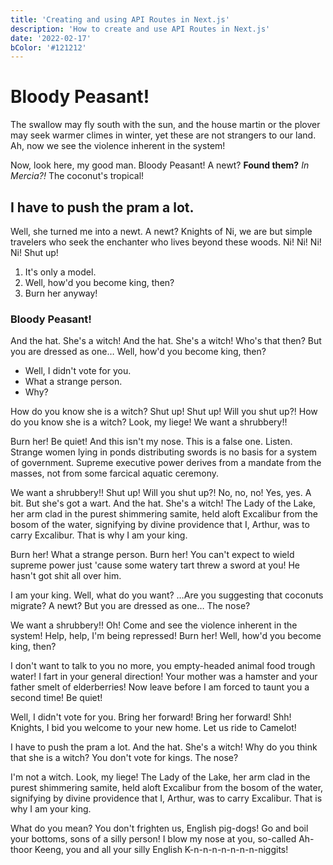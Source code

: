 ```yaml
---
title: 'Creating and using API Routes in Next.js'
description: 'How to create and use API Routes in Next.js'
date: '2022-02-17'
bColor: '#121212'
---
```


# Bloody Peasant!

The swallow may fly south with the sun, and the house martin or the plover may seek warmer climes in winter, yet these are not strangers to our land. Ah, now we see the violence inherent in the system!

Now, look here, my good man. Bloody Peasant! A newt? **Found them?** _In Mercia?!_ The coconut's tropical!

## I have to push the pram a lot.

Well, she turned me into a newt. A newt? Knights of Ni, we are but simple travelers who seek the enchanter who lives beyond these woods. Ni! Ni! Ni! Ni! Shut up!

1. It's only a model.
2. Well, how'd you become king, then?
3. Burn her anyway!

### Bloody Peasant!

And the hat. She's a witch! And the hat. She's a witch! Who's that then? But you are dressed as one… Well, how'd you become king, then?

-   Well, I didn't vote for you.
-   What a strange person.
-   Why?

How do you know she is a witch? Shut up! Shut up! Will you shut up?! How do you know she is a witch? Look, my liege! We want a shrubbery!!

Burn her! Be quiet! And this isn't my nose. This is a false one. Listen. Strange women lying in ponds distributing swords is no basis for a system of government. Supreme executive power derives from a mandate from the masses, not from some farcical aquatic ceremony.

We want a shrubbery!! Shut up! Will you shut up?! No, no, no! Yes, yes. A bit. But she's got a wart. And the hat. She's a witch! The Lady of the Lake, her arm clad in the purest shimmering samite, held aloft Excalibur from the bosom of the water, signifying by divine providence that I, Arthur, was to carry Excalibur. That is why I am your king.

Burn her! What a strange person. Burn her! You can't expect to wield supreme power just 'cause some watery tart threw a sword at you! He hasn't got shit all over him.

I am your king. Well, what do you want? …Are you suggesting that coconuts migrate? A newt? But you are dressed as one… The nose?

We want a shrubbery!! Oh! Come and see the violence inherent in the system! Help, help, I'm being repressed! Burn her! Well, how'd you become king, then?

I don't want to talk to you no more, you empty-headed animal food trough water! I fart in your general direction! Your mother was a hamster and your father smelt of elderberries! Now leave before I am forced to taunt you a second time! Be quiet!

Well, I didn't vote for you. Bring her forward! Bring her forward! Shh! Knights, I bid you welcome to your new home. Let us ride to Camelot!

I have to push the pram a lot. And the hat. She's a witch! Why do you think that she is a witch? You don't vote for kings. The nose?

I'm not a witch. Look, my liege! The Lady of the Lake, her arm clad in the purest shimmering samite, held aloft Excalibur from the bosom of the water, signifying by divine providence that I, Arthur, was to carry Excalibur. That is why I am your king.

What do you mean? You don't frighten us, English pig-dogs! Go and boil your bottoms, sons of a silly person! I blow my nose at you, so-called Ah-thoor Keeng, you and all your silly English K-n-n-n-n-n-n-n-niggits!
